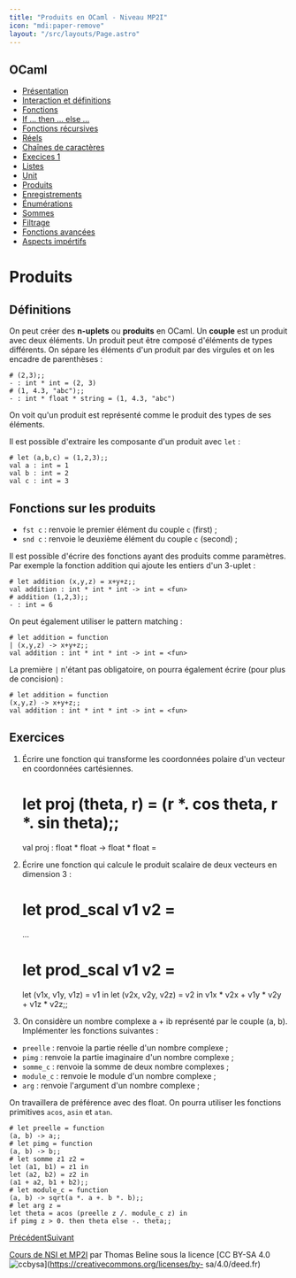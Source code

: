 ```yaml
---
title: "Produits en OCaml - Niveau MP2I"
icon: "mdi:paper-remove"
layout: "/src/layouts/Page.astro"
---
```

 
## OCaml

  * [Présentation](.)
  * [Interaction et définitions](interaction-definition)
  * [Fonctions](fonctions)
  * [If … then … else …](if-then-else)
  * [Fonctions récursives](fonctions-recursives)
  * [Réels](reels)
  * [Chaînes de caractères](string)
  * [Execices 1](exercices-1)
  * [Listes](listes)
  * [Unit](unit)
  * [Produits](produits)
  * [Enregistrements](enregistrements)
  * [Énumérations](enumerations)
  * [Sommes](sommes)
  * [Filtrage](filtrage)
  * [Fonctions avancées](fonctions-avancees)
  * [Aspects impértifs](aspects-imperatifs)

# Produits

## Définitions

On peut créer des **n-uplets** ou **produits** en OCaml. Un **couple** est un
produit avec deux éléments. Un produit peut être composé d'éléments de types
différents. On sépare les éléments d'un produit par des virgules et on les
encadre de parenthèses :

    
    
    # (2,3);;
    - : int * int = (2, 3)
    # (1, 4.3, "abc");;
    - : int * float * string = (1, 4.3, "abc")

On voit qu'un produit est représenté comme le produit des types de ses
éléments.

Il est possible d'extraire les composante d'un produit avec `let` :

    
    
    # let (a,b,c) = (1,2,3);;
    val a : int = 1
    val b : int = 2
    val c : int = 3

## Fonctions sur les produits

  * `fst c` : renvoie le premier élément du couple `c` (first) ;
  * `snd c` : renvoie le deuxième élément du couple `c` (second) ;

Il est possible d'écrire des fonctions ayant des produits comme paramètres.
Par exemple la fonction addition qui ajoute les entiers d'un 3-uplet :

    
    
    # let addition (x,y,z) = x+y+z;;
    val addition : int * int * int -> int = <fun>
    # addition (1,2,3);;
    - : int = 6

On peut également utiliser le pattern matching :

    
    
    # let addition = function
    | (x,y,z) -> x+y+z;;
    val addition : int * int * int -> int = <fun>

La première `|` n'étant pas obligatoire, on pourra également écrire (pour plus
de concision) :

    
    
    # let addition = function
    (x,y,z) -> x+y+z;;
    val addition : int * int * int -> int = <fun>

## Exercices

1. Écrire une fonction qui transforme les coordonnées polaire d'un vecteur
en coordonnées cartésiennes.

    
    
    # let proj (theta, r) = (r *. cos theta, r *. sin theta);;
    val proj : float * float -> float * float = <fun>

2. Écrire une fonction qui calcule le produit scalaire de deux vecteurs en
dimension 3 :

    
    
    # let prod_scal v1 v2 =
    …
    
    
    # let prod_scal v1 v2 =
    let (v1x, v1y, v1z) = v1 in
    let (v2x, v2y, v2z) = v2 in
    v1x * v2x + v1y * v2y + v1z * v2z;;

3. On considère un nombre complexe a + ib représenté par le couple (a, b).
Implémenter les fonctions suivantes :

  * `preelle` : renvoie la partie réelle d'un nombre complexe ;
  * `pimg` : renvoie la partie imaginaire d'un nombre complexe ;
  * `somme_c` : renvoie la somme de deux nombre complexes ;
  * `module_c` : renvoie le module d'un nombre complexe ;
  * `arg` : renvoie l'argument d'un nombre complexe ;

On travaillera de préférence avec des float. On pourra utiliser les fonctions
primitives `acos`, `asin` et `atan`.

    
    
    # let preelle = function
    (a, b) -> a;; 
    # let pimg = function
    (a, b) -> b;; 
    # let somme z1 z2 =
    let (a1, b1) = z1 in
    let (a2, b2) = z2 in
    (a1 + a2, b1 + b2);;
    # let module_c = function
    (a, b) -> sqrt(a *. a +. b *. b);;
    # let arg z =
    let theta = acos (preelle z /. module_c z) in
    if pimg z > 0. then theta else -. theta;;

[Précédent](unit)[Suivant](enregistrements)

[Cours de NSI et MP2I](https://kxs.fr/cours/) par Thomas Beline sous la
licence [CC BY-SA 4.0
![ccbysa](//cours/ccbysa.svg)](https://creativecommons.org/licenses/by-
sa/4.0/deed.fr)

